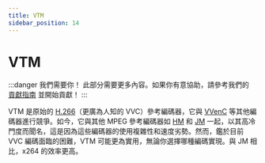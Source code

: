 ```yaml
---
title: VTM
sidebar_position: 14
---
```


# VTM

:::danger 我們需要你！
此部分需要更多內容。如果你有意協助，請參考我們的 [貢獻指南](../contribution-guide.mdx) 並開始貢獻！
:::

VTM 是原始的 [H.266](../video/VVC.mdx)（更廣為人知的 VVC）參考編碼器，它與 [VVenC](../encoders/VVenC.mdx) 等其他編碼器進行競爭。如今，它與其他 MPEG 參考編碼器如 [HM](../encoders/HM.mdx) 和 [JM](../encoders/JM.mdx) 一起，以其高冷門度而聞名，這是因為這些編碼器的使用複雜性和速度劣勢。然而，鑑於目前 VVC 編碼面臨的困難，VTM 可能更為實用，無論你選擇哪種編碼實現。與 JM 相比，x264 的效率更高。